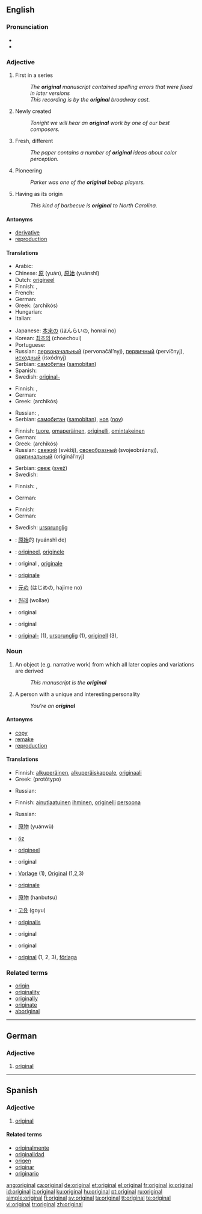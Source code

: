 {{see|Original}}
==English==

{{rank|quickly|lie|supposed|816|original|provide|determined|month}}

===Pronunciation===
* {{IPA|/əˈɹɪʤənl/}}
* {{audio|en-us-original.ogg|Audio (US)}}

===Adjective===
{{en-adj}}

# {{not comparable}} First in a series
#: ''The '''original''' manuscript contained spelling errors that were fixed in later versions''
#: ''This recording is by the '''original''' broadway cast.''
# {{not comparable}} Newly created
#: ''Tonight we will hear an '''original''' work by one of our best composers.''
# {{comparable}} Fresh, different
#: ''The paper contains a number of '''original''' ideas about color perception.''
# {{not comparable}} Pioneering
#: ''Parker was one of the '''original''' bebop players.''
# {{not comparable}} Having as its origin
#: ''This kind of barbecue is '''original''' to North Carolina.''

====Antonyms====
* [[derivative]]
* [[reproduction]]

====Translations====
{{trans-top|first in a series}}
* Arabic: {{Arab|[[اصلي|أصْلِيّ]]}} {{IPAchar|(’aʂlī)}}
* Chinese: [[原]] (yuán), [[原始]] (yuánshǐ)
* Dutch: [[origineel]]
* Finnish: {{t+|fi|alkuperäinen}}, {{t+|fi|ensimmäinen}}
* French: {{t+|fr|original}}
* German: {{t+|de|original}}
* Greek: {{t|el|αρχικός|m|sc=Grek}} (archikós)
* Hungarian: {{t+|hu|eredeti}}
* Italian: {{t+|it|originale}}
{{trans-mid}}
* Japanese: [[本来]]の (ほんらいの, honrai no)
* Korean: [[최초의]] (choechoui)
* Portuguese: {{t+|pt|original}}
* Russian: [[первоначальный]] (pervonačál’nyj), [[первичный]] (pervíčnyj), [[исходный]] (isxódnyj)
* Serbian: [[самобитан]] ([[samobitan]])
* Spanish: {{t-|es|original}}
* Swedish: [[original-]]
{{trans-bottom}}

{{trans-top|newly created}}
* Finnish: {{t+|fi|tuore}}, {{t+|fi|alkuperäinen}}
* German: {{t+|de|original}}
* Greek: {{t|el|αρχικός|m|sc=Grek}} (archikós)
{{trans-mid}}
* Russian: {{t+|ru|новый|tr=nóvyj|sc=Cyrl}}, {{t+|ru|свежий|tr=svéžij|sc=Cyrl}}
* Serbian: [[самобитан]] ([[samobitan]]), [[нов]] ([[nov]])
{{trans-bottom}}

{{trans-top|fresh, different}}
* Finnish: [[tuore]], [[omaperäinen]], [[originelli]], [[omintakeinen]]
* German: {{t+|de|originell}}
* Greek: {{t|el|αρχικός|m|sc=Grek}} (archikós)
* Russian: [[свежий]] (svéžij), [[своеобразный]] (svojeobráznyj), [[оригинальный]] (originál’nyj)
{{trans-mid}}
* Serbian: [[свеж]] ([[svež]])
* Swedish: {{t-|sv|originell}}
{{trans-bottom}}

{{trans-top|pioneering}}
* Finnish: {{t+|fi|alkuperäinen}}, {{t+|fi|ensimmäinen}}
{{trans-mid}}
* German: {{t+|de|ursprünglich}}
{{trans-bottom}}

{{trans-top|having as its origin}}
* Finnish: {{t-|fi|peräisin}}
* German: {{t+|de|ursprünglich}}
{{trans-mid}}
* Swedish: [[ursprunglig]]
{{trans-bottom}}

{{checktrans-top}}
* {{ttbc|Chinese}}: [[原始]]的 (yuánshǐ de)
* {{ttbc|Dutch}}: [[origineel]], [[originele]]
* {{ttbc|French}}: original {{m}}, [[originale]] {{f}}
* {{ttbc|Italian}}: [[originale]] {{m|f}}
* {{ttbc|Japanese}}: [[元]]の (はじめの, hajime no)
{{trans-mid}}
* {{ttbc|Korean}}: [[원래]] (wollae)
* {{ttbc|Portuguese}}: original {{m|f}}
* {{ttbc|Spanish}}: original {{m|f}}
* {{ttbc|Swedish}}: [[original-]] (1), [[ursprunglig]] (1), [[originell]] (3),
{{trans-bottom}}

===Noun===
{{en-noun}}

# An object (e.g. narrative work) from which all later copies and variations are derived
#: ''This manuscript is the '''original'''''
# A person with a unique and interesting personality
#: ''You're an '''original'''''

====Antonyms====

* [[copy]]
* [[remake]]
* [[reproduction]]

====Translations====
{{trans-top|object from which all later copies and variations are derived}}
* Finnish: [[alkuperäinen]], [[alkuperäiskappale]], [[originaali]]
* Greek: {{t|el|πρωτότυπο|n|sc=Grek}} (protótypo)
{{trans-mid}}
* Russian: {{t+|ru|оригинал|m|tr=originál|sc=Cyrl}}
{{trans-bottom}}

{{trans-top|person with a unique and interesting personality}}
* Finnish: [[ainutlaatuinen]] [[ihminen]], [[originelli]] [[persoona]]
{{trans-mid}}
* Russian: {{t+|ru|оригинал|m|tr=originál|sc=Cyrl}}
{{trans-bottom}}

{{checktrans-top}}
* {{ttbc|Chinese}}: [[原物]] (yuánwù)
* {{ttbc|Crimean Tatar}}: [[öz]]
* {{ttbc|Dutch}}: [[origineel]]
* {{ttbc|French}}: original {{m}}
* {{ttbc|German}}: [[Vorlage]] {{f}} (1), [[Original]] {{n}} (1,2,3)
* {{ttbc|Italian}}: [[originale]] {{m}}
* {{ttbc|Japanese}}: [[原物]] (hanbutsu)
* {{ttbc|Korean}}: [[고유]] (goyu)
* {{ttbc|Latin}}: [[originalis]]
* {{ttbc|Portuguese}}: original {{m}}
* {{ttbc|Spanish}}: original {{m}}
* {{ttbc|Swedish}}: [[original#Swedish|original]] {{n}} (1, 2, 3), [[förlaga]] {{c}}
{{trans-bottom}}

===Related terms===
* [[origin]]
* [[originality]]
* [[originally]]
* [[originate]]
* [[aboriginal]]

----

==German==

===Adjective===
{{de-adj|-}}

# [[#English|original]]

----

==Spanish==

===Adjective===
{{es-adj|pl=originales}}

# [[#English|original]]

====Related terms====
* [[originalmente]]
* [[originalidad]]
* [[origen]]
* [[originar]]
* [[originario]]

[[ang:original]]
[[ca:original]]
[[de:original]]
[[et:original]]
[[el:original]]
[[fr:original]]
[[io:original]]
[[id:original]]
[[it:original]]
[[ku:original]]
[[hu:original]]
[[pt:original]]
[[ru:original]]
[[simple:original]]
[[fi:original]]
[[sv:original]]
[[ta:original]]
[[tt:original]]
[[te:original]]
[[vi:original]]
[[tr:original]]
[[zh:original]]
